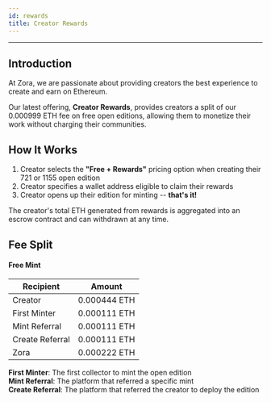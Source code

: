 ```yaml
---
id: rewards
title: Creator Rewards
---
```


---

## Introduction

At Zora, we are passionate about providing creators the best experience to create and earn on Ethereum.

Our latest offering, **Creator Rewards**, provides creators a split of our 0.000999 ETH fee on free open editions, allowing them to monetize their work without charging their communities.

## How It Works

1. Creator selects the **"Free + Rewards"** pricing option when creating their 721 or 1155 open edition
2. Creator specifies a wallet address eligible to claim their rewards
3. Creator opens up their edition for minting -- **that's it!**

The creator's total ETH generated from rewards is aggregated into an escrow contract and can withdrawn at any time.

## Fee Split

#### Free Mint

| Recipient       | Amount       |
| --------------- | ------------ |
| Creator         | 0.000444 ETH |
| First Minter    | 0.000111 ETH |
| Mint Referral   | 0.000111 ETH |
| Create Referral | 0.000111 ETH |
| Zora            | 0.000222 ETH |

**First Minter**: The first collector to mint the open edition  
**Mint Referral**: The platform that referred a specific mint  
**Create Referral**: The platform that referred the creator to deploy the edition

